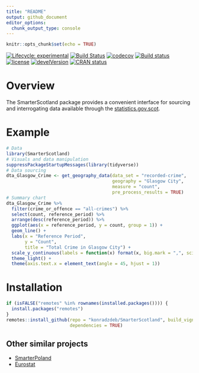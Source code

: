 ```yaml
---
title: "README"
output: github_document
editor_options: 
  chunk_output_type: console
---
```


```r
knitr::opts_chunk$set(echo = TRUE)
```

 [![Lifecycle: experimental](https://img.shields.io/badge/lifecycle-experimental-orange.svg)](https://www.tidyverse.org/lifecycle/#experimental) [![Build Status](https://travis-ci.org/konradzdeb/SmarterScotland.svg?branch=master)](https://travis-ci.org/konradzdeb/SmarterScotland) [![codecov](https://codecov.io/gh/konradzdeb/SmarterScotland/branch/master/graph/badge.svg)](https://codecov.io/gh/konradzdeb/SmarterScotland) [![Build status](https://ci.appveyor.com/api/projects/status/i3mfbvchkyah6gmf?svg=true)](https://ci.appveyor.com/project/konradedgar/smarterscotland-yhq6y) [![license](https://img.shields.io/badge/license-GPL--3-blue.svg)](https://www.gnu.org/licenses/gpl-3.0.en.html) [![develVersion](https://img.shields.io/badge/devel%20version-0.0.09-yellow.svg?style=flat)](https://github.com/konradzdeb/SmarterScotland) [![CRAN status](https://www.r-pkg.org/badges/version/SmarterScotland)](https://cran.r-project.org/package=SmarterScotland)

# Overview

The SmarterScotland package provides a convenient interface for sourcing and interrogating data available through the [statistics.gov.scot](http://statistics.gov.scot).

# Example

```r
# Data
library(SmarterScotland)
# Visuals and data manipulation
suppressPackageStartupMessages(library(tidyverse))
# Data sourcing
dta_Glasgow_Crime <- get_geography_data(data_set = "recorded-crime",
                                        geography = "Glasgow City",
                                        measure = "count",
                                        pre_process_results = TRUE)
# Summary chart
dta_Glasgow_Crime %>% 
  filter(crime_or_offence == "all-crimes") %>%
  select(count, reference_period) %>% 
  arrange(desc(reference_period)) %>% 
  ggplot(aes(x = reference_period, y = count, group = 1)) +
  geom_line() +
  labs(x = "Reference Period",
       y = "Count",
       title = "Total Crime in Glasgow City") +
  scale_y_continuous(labels = function(x) format(x, big.mark = ",", scientific = FALSE)) +
  theme_light() +
  theme(axis.text.x = element_text(angle = 45, hjust = 1))
```

# Installation

```r
if (isFALSE("remotes" %in% rownames(installed.packages()))) {
  install.packages("remotes")
}
remotes::install_github(repo = "konradzdeb/SmarterScotland", build_vignettes = TRUE,
                        dependencies = TRUE)
```





## Other similar projects

* [SmarterPoland](https://cran.r-project.org/web/packages/SmarterPoland/index.html)
* [Eurostat](https://cran.r-project.org/web/packages/eurostat/index.html)